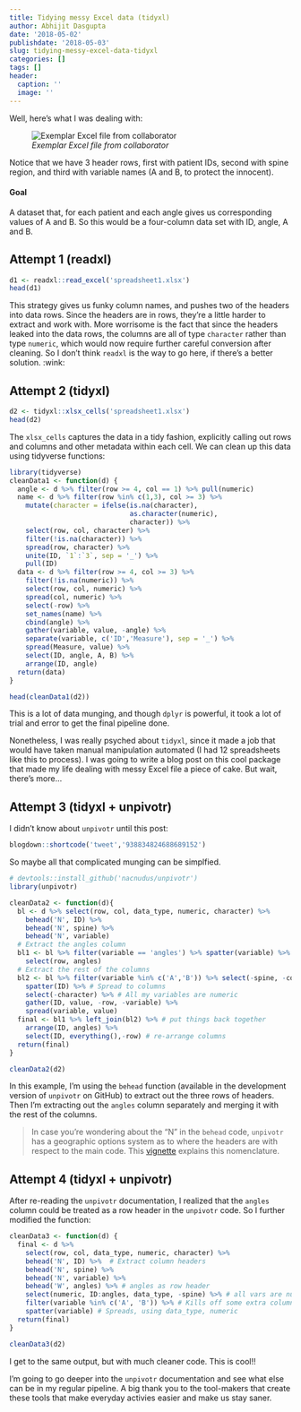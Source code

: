 ```yaml
---
title: Tidying messy Excel data (tidyxl)
author: Abhijit Dasgupta
date: '2018-05-02'
publishdate: '2018-05-03'
slug: tidying-messy-excel-data-tidyxl
categories: []
tags: []
header:
  caption: ''
  image: ''
---
```


Well, here's what I was dealing with:

![*Exemplar Excel file from collaborator*](/img/spreadsheet1.png)

Notice that we have 3 header rows, first with patient IDs, second with spine region, and third with variable names (A and B, to protect the innocent). 

#### Goal

A dataset that, for each patient and 
each angle gives us corresponding values of A and B. So this would be a 
four-column data set with ID, angle, A and B. 

## Attempt 1 (readxl)

```r
d1 <- readxl::read_excel('spreadsheet1.xlsx')
head(d1)
```

This strategy gives us funky column names, and pushes two of the headers into data rows. Since the headers are in rows, they're a little harder to extract and work with. More worrisome is the fact that since the headers leaked into the data rows, the columns are all of type `character` rather than type `numeric`, which would now require further careful conversion after cleaning. So I don't think `readxl` is the way to go here, if there's a better solution. :wink:

## Attempt 2 (tidyxl)

```r
d2 <- tidyxl::xlsx_cells('spreadsheet1.xlsx')
head(d2)
```

The `xlsx_cells` captures the data in a tidy fashion, explicitly calling out rows and columns and other metadata within each cell. We can clean up this data using tidyverse functions:

```r
library(tidyverse)
cleanData1 <- function(d) {
  angle <- d %>% filter(row >= 4, col == 1) %>% pull(numeric)
  name <- d %>% filter(row %in% c(1,3), col >= 3) %>%
    mutate(character = ifelse(is.na(character), 
                              as.character(numeric),
                              character)) %>%
    select(row, col, character) %>%
    filter(!is.na(character)) %>%
    spread(row, character) %>%
    unite(ID, `1`:`3`, sep = '_') %>%
    pull(ID)
  data <- d %>% filter(row >= 4, col >= 3) %>%
    filter(!is.na(numeric)) %>%
    select(row, col, numeric) %>%
    spread(col, numeric) %>%
    select(-row) %>%
    set_names(name) %>%
    cbind(angle) %>%
    gather(variable, value, -angle) %>%
    separate(variable, c('ID','Measure'), sep = '_') %>%
    spread(Measure, value) %>%
    select(ID, angle, A, B) %>%
    arrange(ID, angle)
  return(data)
}

head(cleanData1(d2))
```

This is a lot of data munging, and though `dplyr` is powerful, it took a lot of trial and error to get the final pipeline done. 

Nonetheless, I was really psyched about `tidyxl`, since it made a job that would have taken manual manipulation automated (I had 12 spreadsheets like this to process). I was going to write a blog post on this cool package that made my life dealing with messy Excel file a piece of cake. But wait, there's more...

## Attempt 3 (tidyxl + unpivotr)

I didn't know about `unpivotr` until this post:
```r
blogdown::shortcode('tweet','938834824688689152')
```
So maybe all that complicated munging can be simplfied.

```r
# devtools::install_github('nacnudus/unpivotr')
library(unpivotr)

cleanData2 <- function(d){
  bl <- d %>% select(row, col, data_type, numeric, character) %>% 
    behead('N', ID) %>% 
    behead('N', spine) %>% 
    behead('N', variable) 
  # Extract the angles column
  bl1 <- bl %>% filter(variable == 'angles') %>% spatter(variable) %>% 
    select(row, angles)
  # Extract the rest of the columns
  bl2 <- bl %>% filter(variable %in% c('A','B')) %>% select(-spine, -col) %>% 
    spatter(ID) %>% # Spread to columns
    select(-character) %>% # All my variables are numeric
    gather(ID, value, -row, -variable) %>% 
    spread(variable, value)
  final <- bl1 %>% left_join(bl2) %>% # put things back together
    arrange(ID, angles) %>% 
    select(ID, everything(),-row) # re-arrange columns
  return(final)
}

cleanData2(d2)
```
In this example, I'm using the `behead` function (available in the development version of `unpivotr` on GitHub) to extract out the three 
rows of headers. Then I'm extracting out the `angles` column separately and merging it with the rest of the columns. 

> In case you're wondering about the "N" in the `behead` code, `unpivotr` has a geographic options system as to where the headers are with respect to the main code. This [vignette](https://nacnudus.github.io/unpivotr/articles/compass-directions.html) explains this nomenclature.


## Attempt 4 (tidyxl + unpivotr)

After re-reading the `unpivotr` documentation, I realized that the `angles` column could be treated as a row header in the `unpivotr` code. So I further modified the function:

```r
cleanData3 <- function(d) {
  final <- d %>% 
    select(row, col, data_type, numeric, character) %>% 
    behead('N', ID) %>%  # Extract column headers
    behead('N', spine) %>% 
    behead('N', variable) %>% 
    behead('W', angles) %>% # angles as row header
    select(numeric, ID:angles, data_type, -spine) %>% # all vars are numeric
    filter(variable %in% c('A', 'B')) %>% # Kills off some extra columns
    spatter(variable) # Spreads, using data_type, numeric
  return(final)
}

cleanData3(d2)
```

I get to the same output, but with much cleaner code. This is cool!!

I'm going to go deeper into the `unpivotr` documentation and see what else can be in my regular pipeline. A big thank you to the tool-makers that create these tools that make everyday activies easier and make us stay saner. 



